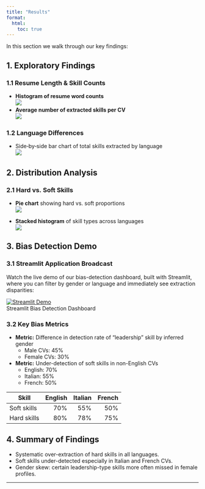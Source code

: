 ```yaml
---
title: "Results"
format:
  html:
    toc: true
---
```


In this section we walk through our key findings:

## 1. Exploratory Findings  
### 1.1 Resume Length & Skill Counts  
- **Histogram of resume word counts**  
  ![](img/resume_length_hist.png){fig-alt="Resume length distribution"}  
- **Average number of extracted skills per CV**  
  ![](img/avg_skill_count.png){fig-alt="Average skill count"}

### 1.2 Language Differences  
- Side‐by‐side bar chart of total skills extracted by language  
  ![](img/skills_by_language.png){fig-alt="Skills by language"}

## 2. Distribution Analysis  
### 2.1 Hard vs. Soft Skills  
- **Pie chart** showing hard vs. soft proportions  
  ![](img/hard_vs_soft_pie.png){fig-alt="Hard vs Soft Skills"}

- **Stacked histogram** of skill types across languages  
  ![](img/skill_type_histogram.png){fig-alt="Skill type by language"}

## 3. Bias Detection Demo  
### 3.1 Streamlit Application Broadcast  
Watch the live demo of our bias-detection dashboard, built with Streamlit, where you can filter by gender or language and immediately see extraction disparities:

::: {.video}
[![Streamlit Demo](img/streamlit_screenshot.png)](https://your-deployed-app-url.com)  
Streamlit Bias Detection Dashboard
:::

### 3.2 Key Bias Metrics  
- **Metric:** Difference in detection rate of “leadership” skill by inferred gender  
  - Male CVs: 45%  
  - Female CVs: 30%  
- **Metric:** Under-detection of soft skills in non-English CVs  
  - English: 70%  
  - Italian: 55%  
  - French: 50%

| Skill        | English | Italian | French |
|--------------|--------:|--------:|-------:|
| Soft skills  |     70% |     55% |    50% |
| Hard skills  |     80% |     78% |    75% |

## 4. Summary of Findings  
- Systematic over-extraction of hard skills in all languages.  
- Soft skills under-detected especially in Italian and French CVs.  
- Gender skew: certain leadership-type skills more often missed in female profiles.

---

